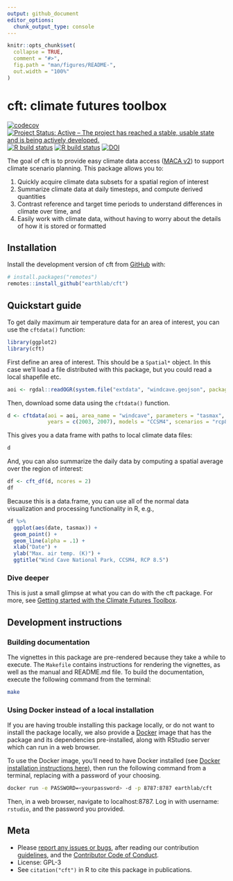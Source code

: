 ```yaml
---
output: github_document
editor_options: 
  chunk_output_type: console
---
```


<!-- README.md is generated from README.Rmd. Please edit that file -->

```r
knitr::opts_chunk$set(
  collapse = TRUE,
  comment = "#>",
  fig.path = "man/figures/README-",
  out.width = "100%"
)
```

# cft: climate futures toolbox

<!-- badges: start -->
[![codecov](https://codecov.io/gh/earthlab/cft/branch/master/graph/badge.svg)](https://codecov.io/gh/earthlab/cft)
[![Project Status: Active – The project has reached a stable, usable state and is being actively developed.](https://www.repostatus.org/badges/latest/active.svg)](https://www.repostatus.org/#active)
[![R build status](https://github.com/earthlab/cft/workflows/R-CMD-check/badge.svg)](https://github.com/earthlab/cft/actions)
[![R build status](https://github.com/earthlab/cft/workflows/pkgdown/badge.svg)](https://github.com/earthlab/cft/actions)
[![DOI](https://zenodo.org/badge/205295577.svg)](https://zenodo.org/badge/latestdoi/205295577)
<!-- badges: end -->

The goal of cft is to provide easy climate data access 
([MACA v2](http://www.climatologylab.org/maca.html)) to support 
climate scenario planning.
This package allows you to: 

1. Quickly acquire climate data subsets for a spatial region of interest
2. Summarize climate data at daily timesteps, and compute derived quantities
3. Contrast reference and target time periods to understand differences in 
climate over time, and
4. Easily work with climate data, without having to worry about the details of 
how it is stored or formatted

## Installation

Install the development version of cft from [GitHub](https://github.com/) with:

``` r
# install.packages("remotes")
remotes::install_github("earthlab/cft")
```

## Quickstart guide

To get daily maximum air temperature data for an area of interest, you can use 
the `cftdata()` function:

```r
library(ggplot2)
library(cft)
```

First define an area of interest. This should be a `Spatial*` object. 
In this case we'll load a file distributed with this package, but you 
could read a local shapefile etc. 

```r
aoi <- rgdal::readOGR(system.file("extdata", "windcave.geojson", package = "cft"))
```

Then, download some data using the `cftdata()` function. 

```r
d <- cftdata(aoi = aoi, area_name = "windcave", parameters = "tasmax", 
             years = c(2003, 2007), models = "CCSM4", scenarios = "rcp85")
```

This gives you a data frame with paths to local climate data files: 

```r
d
```

And, you can also summarize the daily data by computing a spatial average over the region of interest: 

```r
df <- cft_df(d, ncores = 2)
df
```

Because this is a data.frame, you can use all of the normal data visualization and processing functionality in R, e.g.,

```r
df %>%
  ggplot(aes(date, tasmax)) + 
  geom_point() + 
  geom_line(alpha = .1) + 
  xlab("Date") + 
  ylab("Max. air temp. (K)") + 
  ggtitle("Wind Cave National Park, CCSM4, RCP 8.5")
```

### Dive deeper

This is just a small glimpse at what you can do with the cft package.
For more, see [Getting started with the Climate Futures Toolbox](https://www.earthdatascience.org/cft/articles/cft-intro.html).

## Development instructions

### Building documentation

The vignettes in this package are pre-rendered because they take a while to 
execute. 
The `Makefile` contains instructions for rendering the vignettes, as well as
the manual and README.md file. 
To build the documentation, execute the following command from the terminal: 

```bash
make
```


### Using Docker instead of a local installation

If you are having trouble installing this package locally, or do not want
to install the package locally, we also provide a 
[Docker](https://www.docker.com/) image that has the 
package and its dependencies pre-installed, along with
RStudio server which can run in a web browser. 

To use the Docker image, you'll need to have Docker installed (see 
[Docker installation instructions here](https://docs.docker.com/install/)), then 
run the following command from a terminal, replacing <yourpassword> with 
a password of your choosing.

```bash
docker run -e PASSWORD=<yourpassword> -d -p 8787:8787 earthlab/cft
```

Then, in a web browser, navigate to localhost:8787. 
Log in with username: `rstudio`, and the password you provided. 

## Meta

* Please [report any issues or bugs](https://github.com/earthlab/cft/issues),
after reading our contribution [guidelines](CONTRIBUTING.md), and the 
[Contributor Code of Conduct](CODE_OF_CONDUCT.md). 
* License: GPL-3
* See `citation("cft")` in R to cite this package in publications. 

